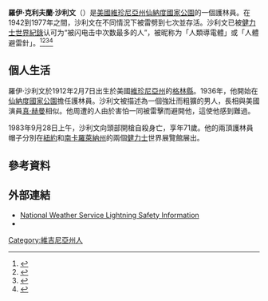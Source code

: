 {{noteTA
|1=zh-hk:維珍尼亞; zh-tw:維吉尼亞; zh-cn:弗吉尼亞;
|2=zh-hk:健力士; zh-cn:吉尼斯; zh-tw:金氏;
|3=zh-hk:真·赫曼; zh-tw:金·哈克曼; zh-cn:吉恩·哈克曼;
}}
{{Infobox person
| name            =羅伊·克利夫蘭·沙利文<br/><small>{{lang|en|Roy Cleveland Sullivan}}</small>
| image           =
| caption         = 
| birth_name      = 
| birth_date      = {{birth date|1912|2|7|}}
| birth_place     = [[格林縣_(維吉尼亞州)|格林縣]]，維珍尼亞州
| death_date      = {{death date and age|1983|9|28|1912|2|7|}}
| death_place     = Dooms, VA
| spouse          = 
| ethnicity       = [[高加索人|高加索人]]
| nationality     = 美國人
| alias           = "Dooms"
| spelling        = US <!-- for color instead of colour -->
}}

'''羅伊·克利夫蘭·沙利文'''（{{bd|1912年|2月7日|1983年|9月28日}}）是[[美國|美國]][[維珍尼亞州|維珍尼亞州]][[仙納度國家公園|仙納度國家公園]]的一個護林員。在1942到1977年之間，沙利文在不同情況下被雷劈到七次並存活。沙利文已被[[健力士世界紀錄|健力士世界紀錄]]认可为“被闪电击中次数最多的人”，被昵称为「人類導電體」或「人體避雷針」。<ref>{{cite news|url=http://www.discoverychannel.co.uk/earth/fire/lightning/index.shtml |publisher=Discovery Channel |title=Lightning |accessdate=2009-08-18 |deadurl=yes |archiveurl=https://web.archive.org/web/20090821214443/http://www.discoverychannel.co.uk/earth/fire/lightning/index.shtml |archivedate=2009-08-21 }}</ref><ref>{{cite news|url=http://query.nytimes.com/gst/fullpage.html?res=9406E5D61F38F933A0575AC0A965948260|title=The New York Times Archives: Roy Sullivan|accessdate=2009-08-08|date=September 30, 1983|archive-date=2009-02-04|archive-url=https://web.archive.org/web/20090204202914/http://query.nytimes.com/gst/fullpage.html?res=9406E5D61F38F933A0575AC0A965948260|dead-url=no}}</ref><ref>{{cite news
|url=http://www.reuters.com/article/lifestyleMolt/idUSL2689325320070926?sp=true
|title=Guinness - weird, wonderful and wacky abound
|accessdate=2009-08-08
|publisher=[[Reuters|Reuters]]
|author=Majendie, Paul
|date=September 26, 2007
|archive-date=2020-11-09
|archive-url=https://web.archive.org/web/20201109034421/https://www.reuters.com/article/lifestyleMolt/idUSL2689325320070926?sp=true
|dead-url=no
}}</ref><ref name="astroweek">{{Cite web|url=http://www.astrologyweekly.com/natal-charts/roy-sullivan-lightning-strikes.php|title=Astrology Weekly: Roy Sullivan|accessdate=2009-08-08|archive-date=2020-09-30|archive-url=https://web.archive.org/web/20200930164739/https://www.astrologyweekly.com/natal-charts/roy-sullivan-lightning-strikes.php|dead-url=no}}</ref>

== 個人生活 ==
羅伊·沙利文於1912年2月7日出生於美國[[維珍尼亞州|維珍尼亞州]]的[[格林縣_(維吉尼亞州)|格林縣]]。1936年，他開始在[[仙納度國家公園|仙納度國家公園]]擔任護林員。沙利文被描述為一個強壯而粗獷的男人，長相與美國演員[[真·赫曼|真·赫曼]]相似。他周遭的人由於害怕一同被雷擊而避開他，這使他感到難過。

1983年9月28日上午，沙利文向頭部開槍自殺身亡，享年71歲。他的兩頂護林員帽子分別在[[紐約|紐約]]和[[南卡羅萊納州|南卡羅萊納州]]的兩個[[健力士|健力士]]世界展覽館展出。
<!--
== 相關頁面 ==
* [[Keraunomedicine|Keraunomedicine]], the medical study of lightning casualties and their treatment
* [[Keraunopathy|Keraunopathy]], the study of the effects of lightning strikes on the human body
-->

== 參考資料 ==
{{reflist}}

==外部連結==
*[https://web.archive.org/web/20101111064322/http://www.lightningsafety.noaa.gov/ National Weather Service Lightning Safety Information]
*{{findagrave|60163728}}

[[Category:維吉尼亞州人|Category:維吉尼亞州人]]